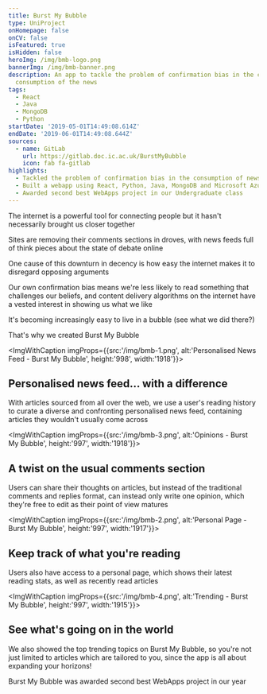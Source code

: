 ```yaml
---
title: Burst My Bubble
type: UniProject
onHomepage: false
onCV: false
isFeatured: true
isHidden: false
heroImg: /img/bmb-logo.png
bannerImg: /img/bmb-banner.png
description: An app to tackle the problem of confirmation bias in the current
  consumption of the news
tags:
  - React
  - Java
  - MongoDB
  - Python
startDate: '2019-05-01T14:49:08.614Z'
endDate: '2019-06-01T14:49:08.644Z'
sources:
  - name: GitLab
    url: https://gitlab.doc.ic.ac.uk/BurstMyBubble
    icon: fab fa-gitlab
highlights:
  - Tackled the problem of confirmation bias in the consumption of news
  - Built a webapp using React, Python, Java, MongoDB and Microsoft Azure
  - Awarded second best WebApps project in our Undergraduate class
---
```


The internet is a powerful tool for connecting people but it hasn't necessarily brought us closer together

Sites are removing their comments sections in droves, with news feeds full of think pieces about the state of debate online

One cause of this downturn in decency is how easy the internet makes it to disregard opposing arguments

Our own confirmation bias means we're less likely to read something that challenges our beliefs, and content delivery algorithms on the internet have a vested interest in showing us what we like

It's becoming increasingly easy to live in a bubble (see what we did there?)

That's why we created <Accent>Burst My Bubble</Accent>

<ImgWithCaption imgProps={{src:'/img/bmb-1.png', alt:'Personalised News Feed - Burst My Bubble', height:'998', width:'1918'}}>

## Personalised news feed... with a difference

With articles sourced from all over the web, we use a user's reading history to curate a diverse and confronting personalised news feed, containing articles they wouldn't usually come across

</ImgWithCaption>

<ImgWithCaption imgProps={{src:'/img/bmb-3.png', alt:'Opinions - Burst My Bubble', height:'997', width:'1918'}}>

## A twist on the usual comments section

Users can share their thoughts on articles, but instead of the traditional comments and replies format, can instead only write one opinion, which they're free to edit as their point of view matures

</ImgWithCaption>

<ImgWithCaption imgProps={{src:'/img/bmb-2.png', alt:'Personal Page - Burst My Bubble', height:'997', width:'1917'}}>

## Keep track of what you're reading

Users also have access to a personal page, which shows their latest reading stats, as well as recently read articles

</ImgWithCaption>

<ImgWithCaption imgProps={{src:'/img/bmb-4.png', alt:'Trending - Burst My Bubble', height:'997', width:'1915'}}>

## See what's going on in the world

We also showed the top trending topics on Burst My Bubble, so you're not just limited to articles which are tailored to you, since the app is all about expanding your horizons!

</ImgWithCaption>

Burst My Bubble was awarded second best WebApps project in our year
